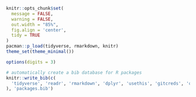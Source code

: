 ```r
knitr::opts_chunk$set(
  message = FALSE,
  warning = FALSE,
  out.width = "85%",
  fig.align = 'center',
  tidy = TRUE
)
pacman::p_load(tidyverse, rmarkdown, knitr)
theme_set(theme_minimal())

options(digits = 3)

# automatically create a bib database for R packages
knitr::write_bib(c(
  'tidyverse', 'readr', 'rmarkdown', 'dplyr', 'usethis', 'gitcreds', 'quanteda', 'textdata', 'tidycensus', 'sf', 'rtweet', 'skimr', 'janitor', 'ggplot2', 'gridExtra'
), 'packages.bib')

```

